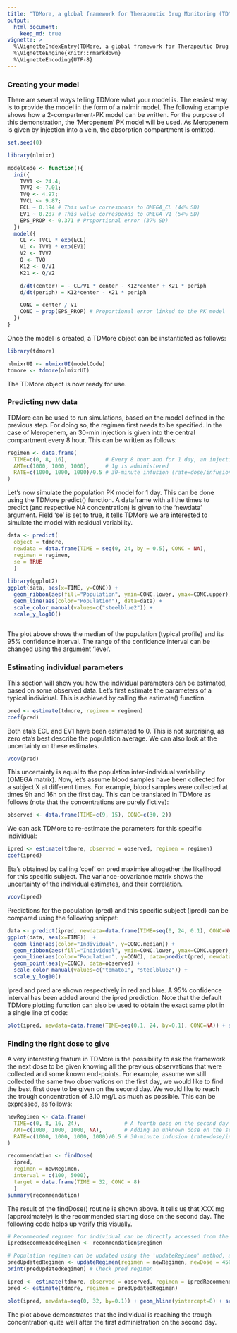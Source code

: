 ```yaml
---
title: "TDMore, a global framework for Therapeutic Drug Monitoring (TDM)"
output:
  html_document:
    keep_md: true
vignette: >
  %\VignetteIndexEntry{TDMore, a global framework for Therapeutic Drug Monitoring (TDM)}
  %\VignetteEngine{knitr::rmarkdown}
  %\VignetteEncoding{UTF-8}
---
```

### Creating your model {-}

There are several ways telling TDMore what your model is. The easiest way is to provide the model in the form of a nxlmir model. The following example shows how a 2-compartment-PK model can be written. For the purpose of this demonstration, the 'Meropenem' PK model will be used. As Meropenem is given by injection into a vein, the absorption compartment is omitted.
```r
set.seed(0) 
```

```r
library(nlmixr)

modelCode <- function(){
  ini({
    TVV1 <- 24.4;
    TVV2 <- 7.01;
    TVQ <- 4.97;
    TVCL <- 9.87;
    ECL ~ 0.194 # This value corresponds to OMEGA_CL (44% SD)
    EV1 ~ 0.287 # This value corresponds to OMEGA_V1 (54% SD)
    EPS_PROP <- 0.371 # Proportional error (37% SD)
  })
  model({
    CL <- TVCL * exp(ECL)
    V1 <- TVV1 * exp(EV1)
    V2 <- TVV2
    Q <- TVQ
    K12 <- Q/V1
    K21 <- Q/V2

    d/dt(center) = - CL/V1 * center - K12*center + K21 * periph
    d/dt(periph) = K12*center - K21 * periph

    CONC = center / V1
    CONC ~ prop(EPS_PROP) # Proportional error linked to the PK model
  })
}

```

Once the model is created, a TDMore object can be instantiated as follows:

```r
library(tdmore)

nlmixrUI <- nlmixrUI(modelCode)
tdmore <- tdmore(nlmixrUI)
```

The TDMore object is now ready for use.

### Predicting new data {-}

TDMore can be used to run simulations, based on the model defined in the previous step. For doing so, the regimen first needs to be specified. In the case of Meropenem, an 30-min injection is given into the central compartment every 8 hour. This can be written as follows:

```r
regimen <- data.frame(
  TIME=c(0, 8, 16),            # Every 8 hour and for 1 day, an injection is given
  AMT=c(1000, 1000, 1000),     # 1g is administered
  RATE=c(1000, 1000, 1000)/0.5 # 30-minute infusion (rate=dose/infusion time)
)
```

Let's now simulate the population PK model for 1 day. This can be done using the TDMore predict() function. A dataframe with all the times to predict (and respective NA concentration) is given to the 'newdata' argument. Field 'se' is set to true, it tells TDMore we are interested to simulate the model with residual variability.

```r
data <- predict(
  object = tdmore,
  newdata = data.frame(TIME = seq(0, 24, by = 0.5), CONC = NA),
  regimen = regimen,
  se = TRUE
  )
  
library(ggplot2)
ggplot(data, aes(x=TIME, y=CONC)) +
  geom_ribbon(aes(fill="Population", ymin=CONC.lower, ymax=CONC.upper), fill="steelblue2", alpha=0.15) +
  geom_line(aes(color="Population"), data=data) +
  scale_color_manual(values=c("steelblue2")) +
  scale_y_log10()
  
```

The plot above shows the median of the population (typical profile) and its 95% confidence interval. The range of the confidence interval can be changed using the argument 'level'.

### Estimating individual parameters {-}

This section will show you how the individual parameters can be estimated, based on some observed data. Let's first estimate the parameters of a typical individual. This is achieved by calling the estimate() function.

```r
pred <- estimate(tdmore, regimen = regimen)
coef(pred)
```

Both eta's ECL and EV1 have been estimated to 0. This is not surprising, as zero eta's best describe the population average. We can also look at the uncertainty on these estimates.

```r
vcov(pred)
```

This uncertainty is equal to the population inter-individual variability (OMEGA matrix). Now, let's assume blood samples have been collected for a subject X at different times. For example, blood samples were collected at times 9h and 16h on the first day. This can be translated in TDMore as follows (note that the concentrations are purely fictive):

```r
observed <- data.frame(TIME=c(9, 15), CONC=c(30, 2))
```

We can ask TDMore to re-estimate the parameters for this specific individual:

```r
ipred <- estimate(tdmore, observed = observed, regimen = regimen)
coef(ipred)
```

Eta's obtained by calling 'coef' on pred maximise altogether the likelihood for this specific subject. The variance-covariance matrix shows the uncertainty of the individual estimates, and their correlation.

```r
vcov(ipred)
```

Predictions for the population (pred) and this specific subject (ipred) can be compared using the following snippet: 

```r
data <- predict(ipred, newdata=data.frame(TIME=seq(0, 24, 0.1), CONC=NA), se=TRUE)
ggplot(data, aes(x=TIME))  +
  geom_line(aes(color="Individual", y=CONC.median)) +
  geom_ribbon(aes(fill="Individual", ymin=CONC.lower, ymax=CONC.upper), fill="tomato1", alpha=0.10) +
  geom_line(aes(color="Population", y=CONC), data=predict(pred, newdata=seq(0, 24, 0.1))) +
  geom_point(aes(y=CONC), data=observed) +
  scale_color_manual(values=c("tomato1", "steelblue2")) +
  scale_y_log10()
```

Ipred and pred are shown respectively in red and blue. A 95% confidence interval has been added around the ipred prediction. Note that the default TDMore plotting function can also be used to obtain the exact same plot in a single line of code:

```r
plot(ipred, newdata=data.frame(TIME=seq(0.1, 24, by=0.1), CONC=NA)) + scale_y_log10()
```

### Finding the right dose to give {-}

A very interesting feature in TDMore is the possibility to ask the framework the next dose to be given knowing all the previous observations that were collected and some known end-points. For example, assume we still collected the same two observations on the first day, we would like to find the best first dose to be given on the second day. We would like to reach the trough concentration of 3.10 mg/L as much as possible. This can be expressed, as follows:

```r
newRegimen <- data.frame(
  TIME=c(0, 8, 16, 24),              # A fourth dose on the second day is added
  AMT=c(1000, 1000, 1000, NA),       # Adding an unknown dose on the second day
  RATE=c(1000, 1000, 1000, 1000)/0.5 # 30-minute infusion (rate=dose/infusion time)
)

recommendation <- findDose(
  ipred,
  regimen = newRegimen,
  interval = c(100, 5000),
  target = data.frame(TIME = 32, CONC = 8)
  )
summary(recommendation)
```

The result of the findDose() routine is shown above. It tells us that XXX mg (approximately) is the recommended starting dose on the second day. The following code helps up verify this visually.

```r
# Recommended regimen for individual can be directly accessed from the recommendation object
ipredRecommendedRegimen <- recommendation$regimen

# Population regimen can be updated using the 'updateRegimen' method, a 4th dose of 1000 is used
predUpdatedRegimen <- updateRegimen(regimen = newRegimen, newDose = 4500)
print(predUpdatedRegimen) # Check pred regimen
```

```r
ipred <- estimate(tdmore, observed = observed, regimen = ipredRecommendedRegimen)
pred <- estimate(tdmore, regimen = predUpdatedRegimen)
```

```r
plot(ipred, newdata=seq(0, 32, by=0.1)) + geom_hline(yintercept=8) + scale_y_log10()
```

The plot above demonstrates that the individual is reaching the trough concentration quite well after the first administration on the second day. 
